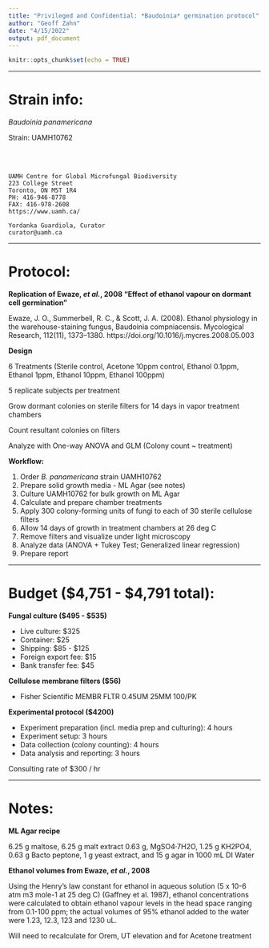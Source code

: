 ```yaml
---
title: "Privileged and Confidential: *Baudoinia* germination protocol"
author: "Geoff Zahn"
date: "4/15/2022"
output: pdf_document
---
```


```r
knitr::opts_chunk$set(echo = TRUE)
```

___

# **Strain info:**
*Baudoinia panamericana*

Strain: UAMH10762

<br><br>

    UAMH Centre for Global Microfungal Biodiversity
    223 College Street
    Toronto, ON M5T 1R4
    PH: 416-946-8778
    FAX: 416-978-2608
    https://www.uamh.ca/
    
    Yordanka Guardiola, Curator
    curator@uamh.ca
    
___


# **Protocol:**

**Replication of Ewaze, *et al.*, 2008 "Effect of ethanol vapour on dormant cell germination"**

Ewaze, J. O., Summerbell, R. C., & Scott, J. A. (2008). Ethanol physiology in the warehouse-staining fungus, Baudoinia compniacensis. Mycological Research, 112(11), 1373–1380. https://doi.org/10.1016/j.mycres.2008.05.003

**Design**

6 Treatments (Sterile control, Acetone 10ppm control, Ethanol 0.1ppm, Ethanol 1ppm, Ethanol 10ppm, Ethanol 100ppm)

5 replicate subjects per treatment

Grow dormant colonies on sterile filters for 14 days in vapor treatment chambers

Count resultant colonies on filters

Analyze with One-way ANOVA and GLM (Colony count ~ treatment)


**Workflow:**

  1. Order *B. panamericana* strain UAMH10762
  2. Prepare solid growth media - ML Agar (see notes)
  3. Culture UAMH10762 for bulk growth on ML Agar
  4. Calculate and prepare chamber treatments
  5. Apply 300 colony-forming units of fungi to each of 30 sterile cellulose filters
  6. Allow 14 days of growth in treatment chambers at 26 deg C
  7. Remove filters and visualize under light microscopy
  8. Analyze data (ANOVA + Tukey Test; Generalized linear regression)
  9. Prepare report  
  
___

# **Budget ($4,751 - $4,791 total):**

**Fungal culture ($495 - $535)**

  - Live culture:           $325
  - Container:              $25
  - Shipping:               $85 - $125
  - Foreign export fee:     $15
  - Bank transfer fee:      $45

**Cellulose membrane filters ($56)**

  - Fisher Scientific MEMBR FLTR 0.45UM 25MM 100/PK 

**Experimental protocol ($4200)**

  - Experiment preparation (incl. media prep and culturing):          4 hours
  - Experiment setup:                                                 3 hours
  - Data collection (colony counting):                                4 hours
  - Data analysis and reporting:                                      3 hours
  
Consulting rate of $300 / hr

___

# **Notes:**

**ML Agar recipe**

6.25 g maltose, 6.25 g malt extract 0.63 g, MgSO4·7H2O, 1.25 g KH2PO4, 0.63 g Bacto peptone, 1 g yeast extract, and 15 g agar in 1000 mL DI Water

**Ethanol volumes from Ewaze, *et al.*, 2008**

Using the Henry's law constant for ethanol in aqueous solution (5 x 10-6 atm m3 mole-1 at 25 deg C) (Gaffney et al. 1987), ethanol concentrations were calculated to obtain ethanol vapour levels in the head space ranging from 0.1-100 ppm; the actual volumes of 95% ethanol added to the water were 1.23, 12.3, 123 and 1230 uL. 

Will need to recalculate for Orem, UT elevation and for Acetone treatment
